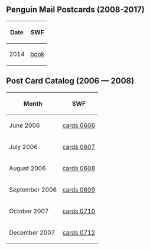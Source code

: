 {{CPW|Postcard Catalog}}

==Penguin Mail Postcards (2008-2017)==
{|class="wikitable" border="1" style="margin: auto;"
!Date!!SWF
|-
|2014||[[Media:ClientBook.swf|book]]
|}

==Post Card Catalog (2006 — 2008)==
{|class="wikitable" border="1" style="margin: auto;"
!Month!!SWF
|-
|June 2006||[[Media:ArtworkCatalogueCards 0606.swf|cards 0606]]
|-
|July 2006||[[Media:ArtworkCatalogueCards 0607.swf|cards 0607]]
|-
|August 2006||[[Media:ArtworkCatalogueCards 0608.swf|cards 0608]]
|-
|September 2006||[[Media:ArtworkCatalogueCards 0609.swf|cards 0609]]
|-
|October 2007||[[Media:ArtworkCatalogueCards 0710.swf|cards 0710]]
|-
|December 2007||[[Media:ArtworkCatalogueCards 0712.swf|cards 0712]]
|}
